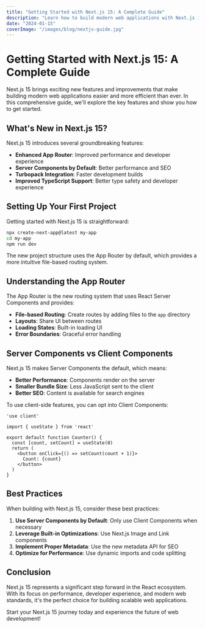 ```yaml
---
title: "Getting Started with Next.js 15: A Complete Guide"
description: "Learn how to build modern web applications with Next.js 15, including App Router, Server Components, and the latest features."
date: "2024-01-15"
coverImage: "/images/blog/nextjs-guide.jpg"
---
```


# Getting Started with Next.js 15: A Complete Guide

Next.js 15 brings exciting new features and improvements that make building modern web applications easier and more efficient than ever. In this comprehensive guide, we'll explore the key features and show you how to get started.

## What's New in Next.js 15?

Next.js 15 introduces several groundbreaking features:

- **Enhanced App Router**: Improved performance and developer experience
- **Server Components by Default**: Better performance and SEO
- **Turbopack Integration**: Faster development builds
- **Improved TypeScript Support**: Better type safety and developer experience

## Setting Up Your First Project

Getting started with Next.js 15 is straightforward:

```bash
npx create-next-app@latest my-app
cd my-app
npm run dev
```

The new project structure uses the App Router by default, which provides a more intuitive file-based routing system.

## Understanding the App Router

The App Router is the new routing system that uses React Server Components and provides:

- **File-based Routing**: Create routes by adding files to the `app` directory
- **Layouts**: Share UI between routes
- **Loading States**: Built-in loading UI
- **Error Boundaries**: Graceful error handling

## Server Components vs Client Components

Next.js 15 makes Server Components the default, which means:

- **Better Performance**: Components render on the server
- **Smaller Bundle Size**: Less JavaScript sent to the client
- **Better SEO**: Content is available for search engines

To use client-side features, you can opt into Client Components:

```tsx
'use client'

import { useState } from 'react'

export default function Counter() {
  const [count, setCount] = useState(0)
  return (
    <button onClick={() => setCount(count + 1)}>
      Count: {count}
    </button>
  )
}
```

## Best Practices

When building with Next.js 15, consider these best practices:

1. **Use Server Components by Default**: Only use Client Components when necessary
2. **Leverage Built-in Optimizations**: Use Next.js Image and Link components
3. **Implement Proper Metadata**: Use the new metadata API for SEO
4. **Optimize for Performance**: Use dynamic imports and code splitting

## Conclusion

Next.js 15 represents a significant step forward in the React ecosystem. With its focus on performance, developer experience, and modern web standards, it's the perfect choice for building scalable web applications.

Start your Next.js 15 journey today and experience the future of web development! 